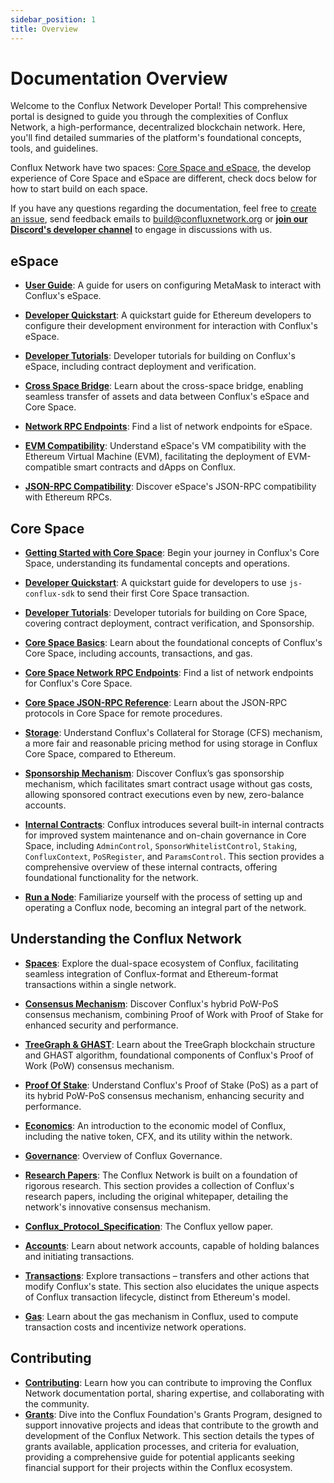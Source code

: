 ```yaml
---
sidebar_position: 1
title: Overview
---
```


# Documentation Overview

Welcome to the Conflux Network Developer Portal! This comprehensive portal is designed to guide you through the complexities of Conflux Network, a high-performance, decentralized blockchain network. Here, you'll find detailed summaries of the platform's foundational concepts, tools, and guidelines.

Conflux Network have two spaces: [Core Space and eSpace](/docs/overview/space-intro), the develop experience of Core Space and eSpace are different, check docs below for how to start build on each space.

If you have any questions regarding the documentation, feel free to [create an issue](https://github.com/Conflux-Chain/conflux-documentation/issues), send feedback emails to [build@confluxnetwork.org](mailto:build@confluxnetwork.org) or [**join our Discord's developer channel**](https://discord.gg/conflux-network-707952293412339843) to engage in discussions with us.

## **eSpace**

-   [**User Guide**](../espace/UserGuide): A guide for users on configuring MetaMask to interact with Conflux's eSpace.

-   [**Developer Quickstart**](../espace/DeveloperQuickstart): A quickstart guide for Ethereum developers to configure their development environment for interaction with Conflux's eSpace.

-   [**Developer Tutorials**](/docs/category/tutorials-1): Developer tutorials for building on Conflux's eSpace, including contract deployment and verification.

-   [**Cross Space Bridge**](../espace/build/cross-space-bridge): Learn about the cross-space bridge, enabling seamless transfer of assets and data between Conflux's eSpace and Core Space.

-   [**Network RPC Endpoints**](../espace/network-endpoints): Find a list of network endpoints for eSpace.

-   [**EVM Compatibility**](../espace/build/evm-compatibility): Understand eSpace's VM compatibility with the Ethereum Virtual Machine (EVM), facilitating the deployment of EVM-compatible smart contracts and dApps on Conflux.

-   [**JSON-RPC Compatibility**](../espace/build/jsonrpc-compatibility.md): Discover eSpace's JSON-RPC compatibility with Ethereum RPCs.

## **Core Space**

-   [**Getting Started with Core Space**](../core/getting-started/): Begin your journey in Conflux's Core Space, understanding its fundamental concepts and operations.

-   [**Developer Quickstart**](../core/core-developer-quickstart): A quickstart guide for developers to use `js-conflux-sdk` to send their first Core Space transaction.

-   [**Developer Tutorials**](/docs/category/tutorials): Developer tutorials for building on Core Space, covering contract deployment, contract verification, and Sponsorship.

-   [**Core Space Basics**](/docs/category/core-space-basics): Learn about the foundational concepts of Conflux's Core Space, including accounts, transactions, and gas.

-   [**Core Space Network RPC Endpoints**](../core/conflux_rpcs): Find a list of network endpoints for Conflux's Core Space.

-   [**Core Space JSON-RPC Reference**](../core/build/json-rpc/): Learn about the JSON-RPC protocols in Core Space for remote procedures.

-   [**Storage**](../core/core-space-basics/storage): Understand Conflux's Collateral for Storage (CFS) mechanism, a more fair and reasonable pricing method for using storage in Conflux Core Space, compared to Ethereum.

-   [**Sponsorship Mechanism**](../core/core-space-basics/sponsor-mechanism): Discover Conflux’s gas sponsorship mechanism, which facilitates smart contract usage without gas costs, allowing sponsored contract executions even by new, zero-balance accounts.

-   [**Internal Contracts**](../core/core-space-basics/internal-contracts/): Conflux introduces several built-in internal contracts for improved system maintenance and on-chain governance in Core Space, including `AdminControl`, `SponsorWhitelistControl`, `Staking`, `ConfluxContext`, `PoSRegister`, and `ParamsControl`. This section provides a comprehensive overview of these internal contracts, offering foundational functionality for the network.

-   [**Run a Node**](../general/run-a-node/Overview): Familiarize yourself with the process of setting up and operating a Conflux node, becoming an integral part of the network.

## **Understanding the Conflux Network**

-   [**Spaces**](../general/conflux-basics/spaces): Explore the dual-space ecosystem of Conflux, facilitating seamless integration of Conflux-format and Ethereum-format transactions within a single network.

-   [**Consensus Mechanism**](../general/conflux-basics/consensus-mechanisms): Discover Conflux's hybrid PoW-PoS consensus mechanism, combining Proof of Work with Proof of Stake for enhanced security and performance.

-   [**TreeGraph & GHAST**](../general/conflux-basics/consensus-mechanisms/proof-of-work/): Learn about the TreeGraph blockchain structure and GHAST algorithm, foundational components of Conflux's Proof of Work (PoW) consensus mechanism.

-   [**Proof Of Stake**](../general/conflux-basics/consensus-mechanisms/proof-of-stake/pos_overview): Understand Conflux's Proof of Stake (PoS) as a part of its hybrid PoW-PoS consensus mechanism, enhancing security and performance.

-   [**Economics**](../general/conflux-basics/economics): An introduction to the economic model of Conflux, including the native token, CFX, and its utility within the network.

-   [**Governance**](../general/conflux-basics/conflux-governance/governance-overview): Overview of Conflux Governance.

-   [**Research Papers**](../general/conflux-basics/additional-resources/conflux_papers): The Conflux Network is built on a foundation of rigorous research. This section provides a collection of Conflux's research papers, including the original whitepaper, detailing the network's innovative consensus mechanism.

-   [**Conflux_Protocol_Specification**](https://confluxnetwork.org/files/Conflux_Protocol_Specification.pdf): The Conflux yellow paper.

-   [**Accounts**](../general/conflux-basics/accounts): Learn about network accounts, capable of holding balances and initiating transactions.

-   [**Transactions**](../general/conflux-basics/transactions): Explore transactions – transfers and other actions that modify Conflux's state. This section also elucidates the unique aspects of Conflux transaction lifecycle, distinct from Ethereum's model.

-   [**Gas**](../general/conflux-basics/gas): Learn about the gas mechanism in Conflux, used to compute transaction costs and incentivize network operations.

## Contributing

-   [**Contributing**](../general/CONTRIBUTING): Learn how you can contribute to improving the Conflux Network documentation portal, sharing expertise, and collaborating with the community.
-   [**Grants**](../general/build/grants): Dive into the Conflux Foundation's Grants Program, designed to support innovative projects and ideas that contribute to the growth and development of the Conflux Network. This section details the types of grants available, application processes, and criteria for evaluation, providing a comprehensive guide for potential applicants seeking financial support for their projects within the Conflux ecosystem.

